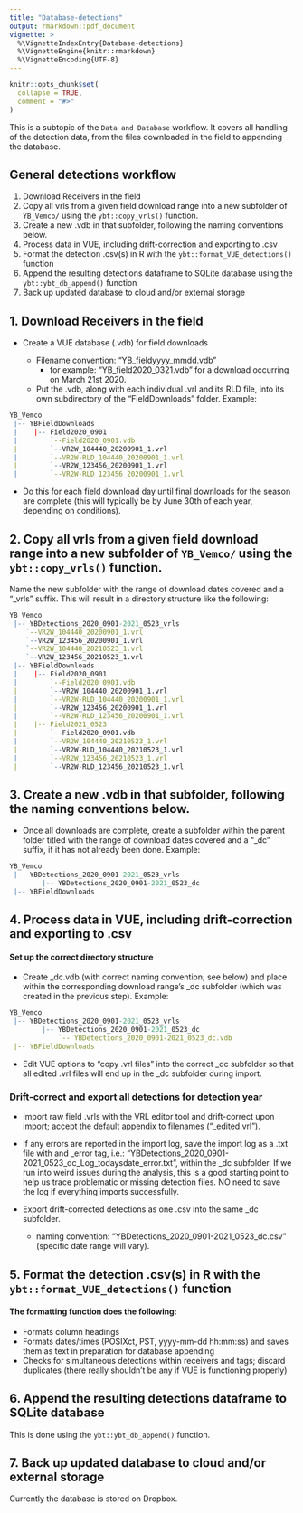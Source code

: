 ```yaml
---
title: "Database-detections"
output: rmarkdown::pdf_document
vignette: >
  %\VignetteIndexEntry{Database-detections}
  %\VignetteEngine{knitr::rmarkdown}
  %\VignetteEncoding{UTF-8}
---
```


```r
knitr::opts_chunk$set(
  collapse = TRUE,
  comment = "#>"
)
```

This is a subtopic of the `Data and Database` workflow.  It covers all handling of the detection data, from the files downloaded in the field to appending the database.

## General detections workflow

  1. Download Receivers in the field
  2. Copy all vrls from a given field download range into a new subfolder of `YB_Vemco/` using the `ybt::copy_vrls()` function.
  3. Create a new .vdb in that subfolder, following the naming conventions below.
  4. Process data in VUE, including drift-correction and exporting to .csv
  5. Format the detection .csv(s) in R with the `ybt::format_VUE_detections()` function
  6. Append the resulting detections dataframe to SQLite database using the `ybt::ybt_db_append()` function
  7. Back up updated database to cloud and/or external storage

## 1. Download Receivers in the field

 - Create a VUE database (.vdb) for field downloads
 
     - Filename convention: "YB_fieldyyyy_mmdd.vdb"
        - for example: "YB_field2020_0321.vdb" for a download occurring on March 21st 2020.
     
    - Put the .vdb, along with each individual .vrl and its RLD file, into its own subdirectory of the "FieldDownloads" folder.  Example:

```r
YB_Vemco
 |-- YBFieldDownloads
 |    |-- Field2020_0901
 |        `--Field2020_0901.vdb
 |        `--VR2W_104440_20200901_1.vrl
 |        `--VR2W-RLD_104440_20200901_1.vrl
 |        `--VR2W_123456_20200901_1.vrl
 |        `--VR2W-RLD_123456_20200901_1.vrl
```
    
 - Do this for each field download day until final downloads for the season are complete (this will typically be by June 30th of each year, depending on conditions).
 
## 2. Copy all vrls from a given field download range into a new subfolder of `YB_Vemco/` using the `ybt::copy_vrls()` function.

Name the new subfolder with the range of download dates covered and a "_vrls" suffix.  This will result in a directory structure like the following:

```r
YB_Vemco
 |-- YBDetections_2020_0901-2021_0523_vrls
    `--VR2W_104440_20200901_1.vrl
    `--VR2W_123456_20200901_1.vrl
    `--VR2W_104440_20210523_1.vrl
    `--VR2W_123456_20210523_1.vrl
 |-- YBFieldDownloads
 |    |-- Field2020_0901
 |        `--Field2020_0901.vdb
 |        `--VR2W_104440_20200901_1.vrl
 |        `--VR2W-RLD_104440_20200901_1.vrl
 |        `--VR2W_123456_20200901_1.vrl
 |        `--VR2W-RLD_123456_20200901_1.vrl
 |    |-- Field2021_0523
 |        `--Field2020_0901.vdb
 |        `--VR2W_104440_20210523_1.vrl
 |        `--VR2W-RLD_104440_20210523_1.vrl
 |        `--VR2W_123456_20210523_1.vrl
 |        `--VR2W-RLD_123456_20210523_1.vrl

```

## 3. Create a new .vdb in that subfolder, following the naming conventions below.

 - Once all downloads are complete, create a subfolder within the parent folder titled with the range of download dates covered and a "_dc" suffix, if it has not already been done.  Example:
 
```r
YB_Vemco
 |-- YBDetections_2020_0901-2021_0523_vrls
        |-- YBDetections_2020_0901-2021_0523_dc
 |-- YBFieldDownloads
```

## 4. Process data in VUE, including drift-correction and exporting to .csv

#### Set up the correct directory structure

 - Create _dc.vdb (with correct naming convention; see below) and place within the corresponding download range's _dc subfolder (which was created in the previous step).  Example:

```r
YB_Vemco
 |-- YBDetections_2020_0901-2021_0523_vrls
        |-- YBDetections_2020_0901-2021_0523_dc
            `-- YBDetections_2020_0901-2021_0523_dc.vdb
 |-- YBFieldDownloads
```


 - Edit VUE options to "copy .vrl files" into the correct _dc subfolder so that all edited .vrl files will end up in the _dc subfolder during import.

### Drift-correct and export all detections for detection year
   
 - Import raw field .vrls with the VRL editor tool and drift-correct upon import; accept the default appendix to filenames ("_edited.vrl").
 
 - If any errors are reported in the import log, save the import log as a .txt file with and _error tag, i.e.: "YBDetections_2020_0901-2021_0523_dc_Log_todaysdate_error.txt", within the _dc subfolder.  If we run into weird issues during the analysis, this is a good starting point to help us trace problematic or missing detection files.  NO need to save the log if everything imports successfully.

 - Export drift-corrected detections as one .csv into the same _dc subfolder.
      - naming convention: "YBDetections_2020_0901-2021_0523_dc.csv" (specific date range will vary).
  
##   5. Format the detection .csv(s) in R with the `ybt::format_VUE_detections()` function


#### The formatting function does the following:
 - Formats column headings
 - Formats dates/times (POSIXct, PST, yyyy-mm-dd hh:mm:ss) and saves them as text in preparation for database appending
 - Checks for simultaneous detections within receivers and tags; discard duplicates (there really shouldn't be any if VUE is functioning properly)


## 6. Append the resulting detections dataframe to SQLite database

This is done using the `ybt::ybt_db_append()` function.


##   7. Back up updated database to cloud and/or external storage

Currently the database is stored on Dropbox.